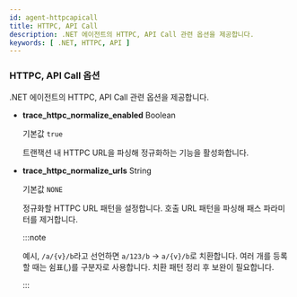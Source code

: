 ```yaml
---
id: agent-httpcapicall
title: HTTPC, API Call
description: .NET 에이전트의 HTTPC, API Call 관련 옵션을 제공합니다.
keywords: [ .NET, HTTPC, API ]
---
```


### HTTPC, API Call 옵션

.NET 에이전트의 HTTPC, API Call 관련 옵션을 제공합니다.

* **trace_httpc_normalize_enabled** <span class='type'>Boolean</span>

  기본값 `true`

  트랜잭션 내 HTTPC URL을 파싱해 정규화하는 기능을 활성화합니다.

* **trace_httpc_normalize_urls** <span class='type'>String</span>

  기본값 `NONE`

  정규화할 HTTPC URL 패턴을 설정합니다. 호출 URL 패턴을 파싱해 패스 파라미터를 제거합니다.

  :::note

  예시, `/a/{v}/b`라고 선언하면 `a/123/b` → `a/{v}/b`로 치환합니다. 여러 개를 등록할 때는 쉼표(,)를 구분자로 사용합니다. 치환 패턴 정리 후 보완이 필요합니다.
  
  :::